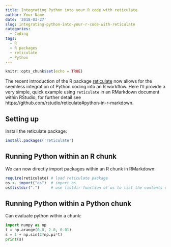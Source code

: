```yaml
---
title: Integrating Python into your R code with reticulate
author: Your Name
date: '2018-03-27'
slug: integrating-python-into-your-r-code-with-reticulate
categories:
  - Coding
tags:
  - R
  - R packages
  - reticulate
  - Python
---
```


```r
knitr::opts_chunk$set(echo = TRUE)
```

The recent introduction of the R package [reticulate](https://github.com/rstudio/reticulate) now allows for the seemless integration of Python coding into an R workflow. Here I'll provide a very simple, quick example using `reticulate` in an RMarkdown document within RStudio, for further detail see https://github.com/rstudio/reticulate#python-in-r-markdown.

## Setting up

Install the reticulate package:
```r
install.packages('reticulate')
```

## Running Python within an R chunk

We can now directly import packages within an R chunk in RMarkdown:
```r
require(reticulate) # load reticulate package
os <- import("os")  # import os
os$listdir(".")     # use listdir function of os to list the contents of current dir
```

## Running Python within a Python chunk

Can evaluate python within a chunk:
```python
import numpy as np
t = np.arange(0.0, 2.0, 0.01)
s = 1 + np.sin(2*np.pi*t)
print(s)
```
